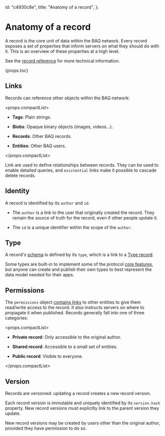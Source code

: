   id: "c4930c8e",
  title: "Anatomy of a record",
};

# Anatomy of a record

A record is the core unit of data within the BAQ network. Every record exposes a set of properties that inform servers on what they should do with it. This is an overview of these properties at a high level.

See the [record reference](01735953) for more technical information.

{props.toc}

## Links

Records can reference other objects within the BAQ network:

<props.compactList>

- **Tags**: Plain strings.

- **Blobs**: Opaque binary objects (images, videos...).

- **Records**: Other BAQ records.

- **Entities**: Other BAQ users.

</props.compactList>

Link are used to define relationships between records. They can be used to enable detailed queries, and `existential` links make it possible to cascade delete records.

## Identity

A record is identified by its `author` and `id`.

- The `author` is a link to the user that originally created the record. They remain the source of truth for the record, even if other people update it.

- The `id` is a unique identifier within the scope of the `author`.

## Type

A record's [schema](c64170ca) is defined by its `type`, which is a link to a [Type record](27a5d157).

Some types are built-in to implement some of the protocol [core features](ab269c26), but anyone can create and publish their own types to best represent the data model needed for their apps.

## Permissions

The `permissions` object [contains links](3d6c2ea8) to other entities to give them read/write access to the record. It also instructs servers on where to propagate it when published. Records generally fall into one of three categories:

<props.compactList>

- **Private record**: Only accessible to the original author.

- **Shared record**: Accessible to a small set of entities.

- **Public record**: Visible to everyone.

</props.compactList>

## Version

Records are versioned: updating a record creates a new record version.

Each record version is immutable and uniquely identified by its `version.hash` property. New record versions must explicitly link to the parent version they update.

New record versions may be created by users other than the original author, provided they have permission to do so.
